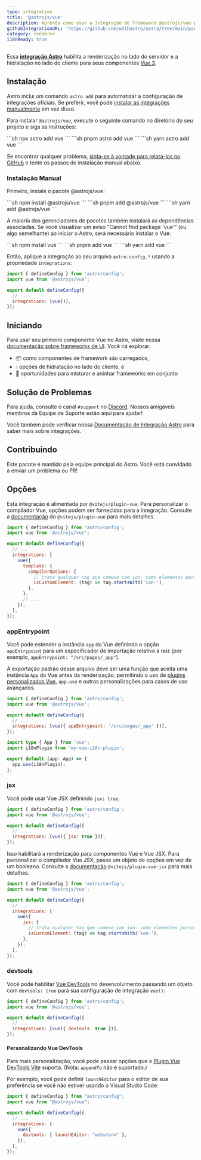 ```yaml
---
type: integration
title: '@astrojs/vue'
description: Aprenda como usar a integração de framework @astrojs/vue para estender o suporte a componentes em seu projeto Astro.
githubIntegrationURL: 'https://github.com/withastro/astro/tree/main/packages/integrations/vue/'
category: renderer
i18nReady: true
---
```


Essa **[integração Astro][astro-integration]** habilita a renderização no lado do servidor e a hidratação no lado do cliente para seus componentes [Vue 3](https://vuejs.org/).

## Instalação

Astro inclui um comando `astro add` para automatizar a configuração de integrações oficiais. Se preferir, você pode [instalar as integrações manualmente](#instalação-manual) em vez disso.

Para instalar `@astrojs/vue`, execute o seguinte comando no diretório do seu projeto e siga as instruções:

<PackageManagerTabs>
  <Fragment slot="npm">
  ```sh
  npx astro add vue
  ```
  </Fragment>
  <Fragment slot="pnpm">
  ```sh
  pnpm astro add vue
  ```
  </Fragment>
  <Fragment slot="yarn">
  ```sh
  yarn astro add vue
  ```
  </Fragment>
</PackageManagerTabs>

Se encontrar qualquer problema, [sinta-se à vontade para relatá-los no GitHub](https://github.com/withastro/astro/issues) e tente os passos de instalação manual abaixo.

### Instalação Manual

Primeiro, instale o pacote @astrojs/vue:

<PackageManagerTabs>
  <Fragment slot="npm">
  ```sh
  npm install @astrojs/vue
  ```
  </Fragment>
  <Fragment slot="pnpm">
  ```sh
  pnpm add @astrojs/vue
  ```
  </Fragment>
  <Fragment slot="yarn">
  ```sh
  yarn add @astrojs/vue
  ```
  </Fragment>
</PackageManagerTabs>


A maioria dos gerenciadores de pacotes também instalará as dependências associadas. Se você visualizar um aviso "Cannot find package 'vue'" (ou algo semelhante) ao iniciar o Astro, será necessário instalar o Vue:

<PackageManagerTabs>
  <Fragment slot="npm">
  ```sh
  npm install vue
  ```
  </Fragment>
  <Fragment slot="pnpm">
  ```sh
  pnpm add vue
  ```
  </Fragment>
  <Fragment slot="yarn">
  ```sh
  yarn add vue
  ```
  </Fragment>
</PackageManagerTabs>

Então, aplique a integração ao seu arquivo `astro.config.*` usando a propriedade `integrations`:

```js ins={2} ins="vue()" title="astro.config.mjs"
import { defineConfig } from 'astro/config';
import vue from '@astrojs/vue';

export default defineConfig({
  // ...
  integrations: [vue()],
});
```

## Iniciando

Para usar seu primeiro componente Vue no Astro, visite nossa [documentação sobre frameworks de UI][astro-ui-frameworks]. Você irá explorar:

* 📦 como componentes de framework são carregados,
* 💧 opções de hidratação no lado do cliente, e
* 🤝 oportunidades para misturar e aninhar frameworks em conjunto

## Solução de Problemas

Para ajuda, consulte o canal `#support` no [Discord](https://astro.build/chat). Nossos amigáveis membros da Equipe de Suporte estão aqui para ajudar!

Você também pode verificar nossa [Documentação de Integração Astro][astro-integration] para saber mais sobre integrações.

## Contribuindo

Este pacote é mantido pela equipe principal do Astro. Você está convidado a enviar um problema ou PR!

[astro-integration]: /pt-br/guides/integrations-guide/

[astro-ui-frameworks]: /pt-br/guides/framework-components/#usando-componentes-de-frameworks

## Opções

Esta integração é alimentada por `@vitejs/plugin-vue`. Para personalizar o compilador Vue, opções podem ser fornecidas para a integração. Consulte a [documentação](https://www.npmjs.com/package/@vitejs/plugin-vue) do `@vitejs/plugin-vue` para mais detalhes.

```js title="astro.config.mjs"
import { defineConfig } from 'astro/config';
import vue from '@astrojs/vue';

export default defineConfig({
  // ...
  integrations: [
    vue({
      template: {
        compilerOptions: {
          // trata qualquer tag que comece com ion- como elementos personalizados
          isCustomElement: (tag) => tag.startsWith('ion-'),
        },
      },
      // ...
    }),
  ],
});
```

### appEntrypoint

Você pode estender a instância `app` do Vue definindo a opção `appEntrypoint` para um especificador de importação relativo à raiz (por exemplo, `appEntrypoint: "/src/pages/_app"`).

A exportação padrão desse arquivo deve ser uma função que aceita uma instância `App` do Vue antes da renderização, permitindo o uso de [plugins personalizados Vue](https://vuejs.org/guide/reusability/plugins.html), `app.use` e outras personalizações para casos de uso avançados.

```js title="astro.config.mjs"
import { defineConfig } from 'astro/config';
import vue from '@astrojs/vue';

export default defineConfig({
  // ...
  integrations: [vue({ appEntrypoint: '/src/pages/_app' })],
});
```

```ts title="src/pages/_app.ts"
import type { App } from 'vue';
import i18nPlugin from 'my-vue-i18n-plugin';

export default (app: App) => {
  app.use(i18nPlugin);
};
```

### jsx

Você pode usar Vue JSX definindo `jsx: true`.

```js title="astro.config.mjs"
import { defineConfig } from 'astro/config';
import vue from '@astrojs/vue';

export default defineConfig({
  // ...
  integrations: [vue({ jsx: true })],
});
```

Isso habilitará a renderização para componentes Vue e Vue JSX. Para personalizar o compilador Vue JSX, passe um objeto de opções em vez de um booleano. Consulte a [documentação](https://www.npmjs.com/package/@vitejs/plugin-vue-jsx) `@vitejs/plugin-vue-jsx` para mais detalhes.

```js title="astro.config.mjs"
import { defineConfig } from 'astro/config';
import vue from '@astrojs/vue';

export default defineConfig({
  // ...
  integrations: [
    vue({
      jsx: {
        // trata qualquer tag que comece com ion- como elementos personalizados
        isCustomElement: (tag) => tag.startsWith('ion-'),
      },
    }),
  ],
});
```

### devtools

<p><Since pkg="@astrojs/vue" v="4.2.0" /></p>

Você pode habilitar [Vue DevTools](https://devtools-next.vuejs.org/) no desenvolvimento passando um objeto com `devtools: true` para sua configuração de integração `vue()`:

```js title="astro.config.mjs"
import { defineConfig } from 'astro/config';
import vue from '@astrojs/vue';

export default defineConfig({
  // ...
  integrations: [vue({ devtools: true })],
});
```

#### Personalizando Vue DevTools

<p><Since pkg="@astrojs/vue" v="4.3.0" /></p>

Para mais personalização, você pode passar opções que o [Plugin Vue DevTools Vite](https://devtools-next.vuejs.org/guide/vite-plugin#options) suporta. (Nota: `appendTo` não é suportado.)

Por exemplo, você pode definir `launchEditor` para o editor de sua preferência se você não estiver usando o Visual Studio Code:

```js title="astro.config.mjs"
import { defineConfig } from "astro/config";
import vue from "@astrojs/vue";

export default defineConfig({
  // ...
  integrations: [
    vue({
      devtools: { launchEditor: "webstorm" },
    }),
  ],
});
```
